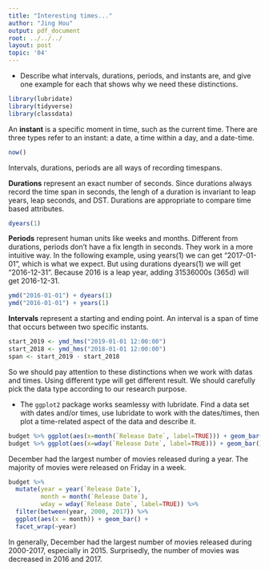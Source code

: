 ```yaml
---
title: "Interesting times..."
author: "Jing Hou"
output: pdf_document
root: ../../../
layout: post
topic: '04'
---
```

- Describe what intervals, durations, periods, and instants are, and give one example for each that shows why we need these distinctions.

```r
library(lubridate)
library(tidyverse)
library(classdata)
```

An **instant** is a specific moment in time, such as the current time. There are three types refer to an instant: a date, a time within a day, and a date-time.
```r
now()
```

Intervals, durations, periods are all ways of recording timespans.    

**Durations** represent an exact number of seconds. Since durations always record the time span in seconds, the lengh of a duration is invariant to leap years, leap seconds, and DST. Durations are appropriate to compare time based attributes.
```r
dyears(1)
```
**Periods** represent human units like weeks and months. Different from durations, periods don't have a fix length in seconds. They work in a more intuitive way. In the following example, using years(1) we can get "2017-01-01", which is what we expect. But using durations dyears(1) we will get "2016-12-31". Because 2016 is a leap year, adding 31536000s (365d) will get 2016-12-31.
```r
ymd("2016-01-01") + dyears(1)
ymd("2016-01-01") + years(1)
```
**Intervals** represent a starting and ending point. An interval is a span of time that occurs between two specific instants.
```r
start_2019 <- ymd_hms("2019-01-01 12:00:00")
start_2018 <- ymd_hms("2018-01-01 12:00:00")
span <- start_2019 - start_2018
```
So we should pay attention to these distinctions when we work with datas and times. Using different type will get different result. We should carefully pick the data type according to our research purpose.


- The `ggplot2` package works seamlessy with lubridate. Find a data set with dates and/or times, use lubridate to work with the dates/times, then plot a time-related aspect of the data and describe it.  

```r
budget %>% ggplot(aes(x=month(`Release Date`, label=TRUE))) + geom_bar()
budget %>% ggplot(aes(x=wday(`Release Date`, label=TRUE))) + geom_bar()
```
December had the largest number of movies released during a year. The majority of movies were released on Friday in a week.

```r
budget %>% 
  mutate(year = year(`Release Date`),
         month = month(`Release Date`),
         wday = wday(`Release Date`, label=TRUE)) %>%
  filter(between(year, 2000, 2017)) %>%
  ggplot(aes(x = month)) + geom_bar() +
  facet_wrap(~year)
```
In generally, December had the largest number of movies released during 2000-2017, especially in 2015. Surprisedly, the number of movies was decreased in 2016 and 2017.

